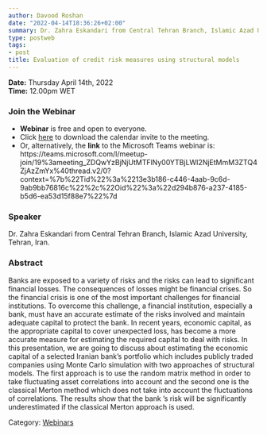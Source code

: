 ```yaml
---
author: Davood Roshan
date: "2022-04-14T18:36:26+02:00"
summary: Dr. Zahra Eskandari from Central Tehran Branch, Islamic Azad University, Tehran, Iran will speak about the estimation methods of economic capital where has been recently become an appropriate capital to cover unexpected losses in financial institutions, especially banks. Accurate estimation of economic capital is therefore essential to protect banks against the risks.
type: postweb
tags:
- post
title: Evaluation of credit risk measures using structural models
---
```

**Date:** Thursday April 14th, 2022 <br>
**Time:** 12.00pm WET <br>

### Join the Webinar

  - **Webinar** is free and open to everyone. 
  - Click [here](/webinars/posts/webinar13_calendar.ics) to download the calendar invite to the meeting. 
  - Or, alternatively, the **link** to the Microsoft Teams webinar is: https://teams.microsoft.com/l/meetup-join/19%3ameeting_ZDQwYzBjNjUtMTFlNy00YTBjLWI2NjEtMmM3ZTQ4ZjAzZmYx%40thread.v2/0?context=%7b%22Tid%22%3a%2213e3b186-c446-4aab-9c6d-9ab9bb76816c%22%2c%22Oid%22%3a%22d294b876-a237-4185-b5d6-ea53d15f88e7%22%7d <br>


### Speaker
Dr. Zahra Eskandari from Central Tehran Branch, Islamic Azad University, Tehran, Iran.


### Abstract
Banks are exposed to a variety of risks and the risks can lead to significant financial losses. The consequences of losses might be financial crises. So the financial crisis is one of the most important challenges for financial institutions. To overcome this challenge, a financial institution, especially a bank, must have an accurate estimate of the risks involved and maintain adequate capital to protect the bank. In recent years, economic capital, as the appropriate capital to cover unexpected loss, has become a more accurate measure for estimating the required capital to deal with risks.
In this presentation, we are going to discuss about estimating the economic capital of a selected Iranian bank's portfolio which includes publicly traded companies using Monte Carlo simulation with two approaches of structural models. The first approach is to use the random matrix method in order to take fluctuating asset correlations into account and the second one is the classical Merton method which does not take into account the fluctuations of correlations. The results show that the bank ‘s risk will be significantly underestimated if the classical Merton approach is used.


Category: [<u>Webinars</u>](/webinars/)
